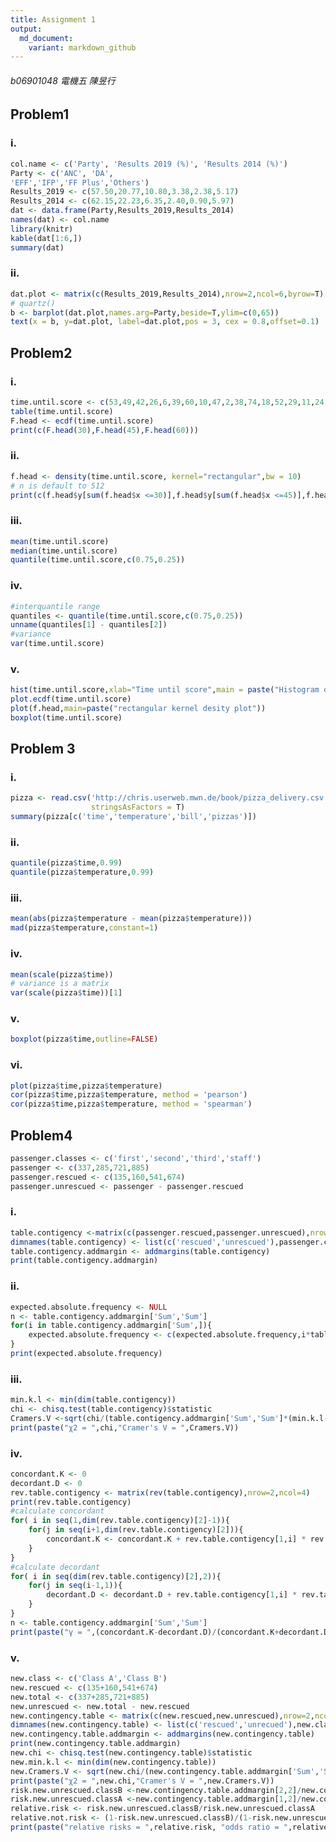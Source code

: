```yaml
---
title: Assignment 1
output:
  md_document:
    variant: markdown_github
---
```

###### b06901048 電機五 陳昱行
## Problem1
### i.
```r
col.name <- c('Party', 'Results 2019 (%)', 'Results 2014 (%)')
Party <- c('ANC', 'DA',
'EFF','IFP','FF Plus','Others')
Results_2019 <- c(57.50,20.77,10.80,3.38,2.38,5.17)
Results_2014 <- c(62.15,22.23,6.35,2.40,0.90,5.97)
dat <- data.frame(Party,Results_2019,Results_2014)
names(dat) <- col.name
library(knitr)
kable(dat[1:6,])
summary(dat)
```

### ii.
```r
dat.plot <- matrix(c(Results_2019,Results_2014),nrow=2,ncol=6,byrow=T)
# quartz()
b <- barplot(dat.plot,names.arg=Party,beside=T,ylim=c(0,65))
text(x = b, y=dat.plot, label=dat.plot,pos = 3, cex = 0.8,offset=0.1)
```

## Problem2

### i.

```r
time.until.score <- c(53,49,42,26,6,39,60,10,47,2,38,74,18,52,29,11,24,21,57,42,37,17,12,18, 77,25,30,2,84,20,47,15,31,11,27,95,68,42,20,15,75,27,8,31,5,4,60,30,2)
table(time.until.score)
F.head <- ecdf(time.until.score)
print(c(F.head(30),F.head(45),F.head(60)))
```

### ii.

```r
f.head <- density(time.until.score, kernel="rectangular",bw = 10)
# n is default to 512
print(c(f.head$y[sum(f.head$x <=30)],f.head$y[sum(f.head$x <=45)],f.head$y[sum(f.head$x <=60)]))
```

### iii.

```r
mean(time.until.score)
median(time.until.score)
quantile(time.until.score,c(0.75,0.25))
```

### iv.
```r
#interquantile range
quantiles <- quantile(time.until.score,c(0.75,0.25))
unname(quantiles[1] - quantiles[2])
#variance
var(time.until.score)
```

### v.
```r
hist(time.until.score,xlab="Time until score",main = paste("Histogram of" , "Time until score"))
plot.ecdf(time.until.score)
plot(f.head,main=paste("rectangular kernel desity plot"))
boxplot(time.until.score)
```

## Problem 3

### i.

```r
pizza <- read.csv('http://chris.userweb.mwn.de/book/pizza_delivery.csv',
                  stringsAsFactors = T)
summary(pizza[c('time','temperature','bill','pizzas')])
```

### ii.

```r
quantile(pizza$time,0.99)
quantile(pizza$temperature,0.99)
```


### iii.

```r
mean(abs(pizza$temperature - mean(pizza$temperature)))
mad(pizza$temperature,constant=1)
```

### iv.

```r
mean(scale(pizza$time))
# variance is a matrix
var(scale(pizza$time))[1]
```

### v.

```r
boxplot(pizza$time,outline=FALSE)
```

### vi.

```r
plot(pizza$time,pizza$temperature)
cor(pizza$time,pizza$temperature, method = 'pearson')
cor(pizza$time,pizza$temperature, method = 'spearman')
```

## Problem4
```r
passenger.classes <- c('first','second','third','staff')
passenger <- c(337,285,721,885)
passenger.rescued <- c(135,160,541,674)
passenger.unrescued <- passenger - passenger.rescued
```

### i.

```r
table.contigency <-matrix(c(passenger.rescued,passenger.unrescued),nrow=2,ncol=4,byrow=T)
dimnames(table.contigency) <- list(c('rescued','unrescued'),passenger.classes)
table.contigency.addmargin <- addmargins(table.contigency)
print(table.contigency.addmargin)
```

### ii.

```r
expected.absolute.frequency <- NULL
n <- table.contigency.addmargin['Sum','Sum']
for(i in table.contigency.addmargin['Sum',]){
    expected.absolute.frequency <- c(expected.absolute.frequency,i*table.contigency.addmargin['rescued','Sum']/n)
}
print(expected.absolute.frequency)
```

### iii.

```r
min.k.l <- min(dim(table.contigency))
chi <- chisq.test(table.contigency)$statistic
Cramers.V <-sqrt(chi/(table.contigency.addmargin['Sum','Sum']*(min.k.l-1)))
print(paste("χ2 = ",chi,"Cramer's V = ",Cramers.V))
```

### iv.

```r
concordant.K <- 0
decordant.D <- 0
rev.table.contigency <- matrix(rev(table.contigency),nrow=2,ncol=4)
print(rev.table.contigency)
#calculate concordant
for( i in seq(1,dim(rev.table.contigency)[2]-1)){
    for(j in seq(i+1,dim(rev.table.contigency)[2])){
        concordant.K <- concordant.K + rev.table.contigency[1,i] * rev.table.contigency[2,j]
    }
}
#calculate decordant
for( i in seq(dim(rev.table.contigency)[2],2)){
    for(j in seq(i-1,1)){
        decordant.D <- decordant.D + rev.table.contigency[1,i] * rev.table.contigency[2,j]
    }
}
n <- table.contigency.addmargin['Sum','Sum']
print(paste("γ = ",(concordant.K-decordant.D)/(concordant.K+decordant.D),"τc = ",2*min(dim(rev.table.contigency))*(concordant.K-decordant.D)/(n^2*min.k.l-1)))
```

### v.

```r
new.class <- c('Class A','Class B')
new.rescued <- c(135+160,541+674)
new.total <- c(337+285,721+885)
new.unrescued <- new.total - new.rescued
new.contingency.table <- matrix(c(new.rescued,new.unrescued),nrow=2,ncol=2)
dimnames(new.contingency.table) <- list(c('rescued','unrecued'),new.class)
new.contingency.table.addmargin <- addmargins(new.contingency.table)
print(new.contingency.table.addmargin)
new.chi <- chisq.test(new.contingency.table)$statistic
new.min.k.l <- min(dim(new.contingency.table))
new.Cramers.V <- sqrt(new.chi/(new.contingency.table.addmargin['Sum','Sum']*(new.min.k.l-1)))
print(paste("χ2 = ",new.chi,"Cramer's V = ",new.Cramers.V))
risk.new.unrescued.classB <-new.contingency.table.addmargin[2,2]/new.contingency.table.addmargin[2,3]
risk.new.unrescued.classA <-new.contingency.table.addmargin[1,2]/new.contingency.table.addmargin[1,3]
relative.risk <- risk.new.unrescued.classB/risk.new.unrescued.classA
relative.not.risk <- (1-risk.new.unrescued.classB)/(1-risk.new.unrescued.classA)
print(paste("relative risks = ",relative.risk, "odds ratio = ",relative.risk/relative.not.risk))
```

